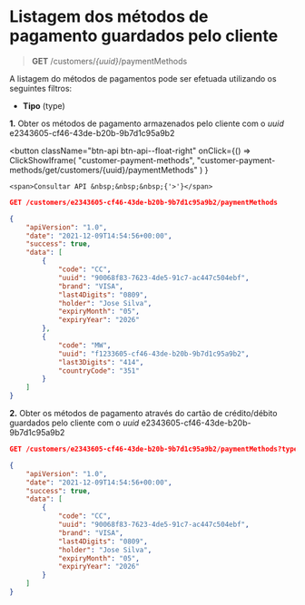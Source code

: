 # Listagem dos métodos de pagamento guardados pelo cliente

> **GET** /customers/_\{uuid}_/paymentMethods

A listagem do métodos de pagamentos pode ser efetuada utilizando os seguintes filtros:

- **Tipo** (type)

**1.** Obter os métodos de pagamento armazenados pelo cliente com o _uuid_ e2343605-cf46-43de-b20b-9b7d1c95a9b2


<button className="btn-api btn-api--float-right"
	onClick={() =>
		ClickShowIframe(
			"customer-payment-methods",
			"customer-payment-methods/get/customers/{uuid}/paymentMethods"
		)
	}
>
	<span>Consultar API &nbsp;&nbsp;&nbsp;{'>'}</span>
</button>


<Tabs>
<TabItem value="pedido" label="Pedido">

```json
GET /customers/e2343605-cf46-43de-b20b-9b7d1c95a9b2/paymentMethods
```

</TabItem>
<TabItem value="resposta" label="Resposta">

```json
{
	"apiVersion": "1.0",
	"date": "2021-12-09T14:54:56+00:00",
	"success": true,
	"data": [
		{
			"code": "CC",
			"uuid": "90068f83-7623-4de5-91c7-ac447c504ebf",
			"brand": "VISA",
			"last4Digits": "0809",
			"holder": "Jose Silva",
			"expiryMonth": "05",
			"expiryYear": "2026"
		},
		{
			"code": "MW",
			"uuid": "f1233605-cf46-43de-b20b-9b7d1c95a9b2",
			"last3Digits": "414",
			"countryCode": "351"
		}
	]
}
```

</TabItem>
</Tabs>

**2.** Obter os métodos de pagamento através do cartão de crédito/débito guardados pelo cliente com o _uuid_ e2343605-cf46-43de-b20b-9b7d1c95a9b2

<Tabs>
<TabItem value="pedido" label="Pedido">

```json
GET /customers/e2343605-cf46-43de-b20b-9b7d1c95a9b2/paymentMethods?type=CC
```

</TabItem>
<TabItem value="resposta" label="Resposta">

```json
{
	"apiVersion": "1.0",
	"date": "2021-12-09T14:54:56+00:00",
	"success": true,
	"data": [
		{
			"code": "CC",
			"uuid": "90068f83-7623-4de5-91c7-ac447c504ebf",
			"brand": "VISA",
			"last4Digits": "0809",
			"holder": "Jose Silva",
			"expiryMonth": "05",
			"expiryYear": "2026"
		}
	]
}
```

</TabItem>
</Tabs>
